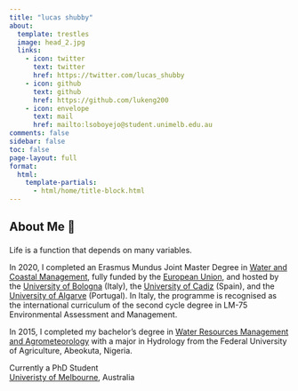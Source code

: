 ```yaml
---
title: "lucas shubby"
about:
  template: trestles
  image: head_2.jpg
  links:
    - icon: twitter
      text: twitter
      href: https://twitter.com/lucas_shubby
    - icon: github
      text: github
      href: https://github.com/lukeng200
    - icon: envelope
      text: mail
      href: mailto:lsoboyejo@student.unimelb.edu.au
comments: false
sidebar: false
toc: false
page-layout: full
format:
  html:
    template-partials:
      - html/home/title-block.html
---
```


<div class="col-md-8">

<h2 class="featurette-heading">

About Me 💜

</h2>

<p class="lead">

Life is a function that depends on many variables.

In 2020, I completed an Erasmus Mundus Joint Master Degree in <a href = "https://wacoma.unibo.it/promotion_dissemination.php"> Water and Coastal Management</a>, fully funded by the <a href = "https://erasmus-plus.ec.europa.eu/opportunities/opportunities-for-individuals/students/erasmus-mundus-joint-masters-scholarships"> European Union</a>, and hosted by the <a href = "https://corsi.unibo.it/2cycle/wacoma"> University of Bologna</a> (Italy), the <a href = "https://ccmaryambientales.uca.es/water-and-coastal-management-wacoma/"> University of Cadiz</a> (Spain), and the <a href = "https://www.ualg.pt/en/erasmus-mundus"> University of Algarve</a> (Portugal). In Italy, the programme is recognised as the international curriculum of the second cycle degree in LM-75 Environmental Assessment and Management</a>.

In 2015, I completed my bachelor's degree in <a href = "https://funaab.edu.ng/section/water-resources-management-and-agricultural-meteorology/"> Water Resources Management and Agrometeorology</a> with a major in Hydrology from the Federal University of Agriculture, Abeokuta, Nigeria.</a>

Currently a PhD Student <br> [Univeristy of Melbourne](https://ecosystemforest.unimelb.edu.au/research), Australia
